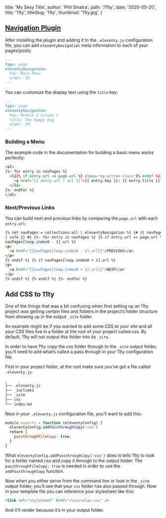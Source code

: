 
  title: 'My Sexy Title',
  author: 'Phil Sinatra',
  path: '/11ty',
  date: '2020-05-20',
  title: '11ty',
  titleSlug: '11ty',
  thumbnail: '11ty.jpg',
}

## [Navigation Plugin](https://www.11ty.dev/docs/plugins/navigation/)

After installing the plugin and adding it to the `.eleventy.js` configuration file, you can add `eleventyNavigation` meta information to each of your pages/posts:

```markdown
---
tags: page
eleventyNavigation:
  key: Main Menu
  order: 10
---
```

You can customize the display text using the `title` key:

```markdown
---
tags: page
eleventyNavigation:
  key: Module 1 Screen 1
  title: The Happy Dog
  order: 30
---
```

### Building a Menu

The example code in the documentation for building a basic menu works perfectly:

```html
<ul>
{%- for entry in navPages %}
  <li{% if entry.url == page.url %} class="my-active-class"{% endif %}>
    <a href="{{ entry.url | url }}">{{ entry.key }}: {{ entry.title }} (order: {{ entry.order }})</a>
  </li>
{%- endfor %}
</ul>
```

### Next/Previous Links

You can build next and previous links by comparing the `page.url` with each `entry.url`:

```html
{% set navPages = collections.all | eleventyNavigation %} {# {{ navPages | dump
| safe }} #} {%- for entry in navPages %} {% if entry.url == page.url %} {% if
navPages[loop.index0 - 1].url %}
<p>
  <a href="{{navPages[loop.index0 - 1].url}}">PREVIOUS</a>
</p>
{% endif %} {% if navPages[loop.index0 + 1].url %}
<p>
  <a href="{{navPages[loop.index0 + 1].url}}">NEXT</a>
</p>
{% endif %} {% endif %} {%- endfor %}
```

## Add CSS to 11ty

One of the things that was a bit confusing when first setting up an 11ty project was getting certain files and folders in the project’s folder structure from showing up in the output `_site` folder.

An example might be if you wanted to add some CSS to your site and all your CSS files live in a folder at the root of your project called css. By default, 11ty will not output this folder into its `_site`.

In order to have 11ty copy the css folder through to the `_site` output folder, you’ll need to add what’s called a pass through in your 11ty configuration file.

First in your project folder, at the root make sure you’ve got a file called `.eleventy.js`.

```txt
.
├── .eleventy.js
├── _includes
├── _site
├── css
└── index.md
```

Next in your `.eleventy.js` configuration file, you’ll want to add this:

```javascript
module.exports = function (eleventyConfig) {
  eleventyConfig.addPassthroughCopy('css')
  return {
    passthroughFileCopy: true,
  }
}
```

What `eleventyConfig.addPassthroughCopy('css')` does is tells 11ty to look for a folder named css and copy it through to the output folder. The `passthroughFileCopy: true` is needed in order to use the `addPassthroughCopy` function.

Now when you either serve from the command line or look in the `_site` output folder, you’ll see that your `css` folder has also passed through. Now in your template file you can reference your stylesheet like this:

```html
<link rel="stylesheet" href="/css/relax.css" />
```

And it’ll render because it’s in your output folder.

